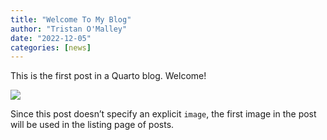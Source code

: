 ```yaml
---
title: "Welcome To My Blog"
author: "Tristan O'Malley"
date: "2022-12-05"
categories: [news]
---
```


This is the first post in a Quarto blog. Welcome!

![](thumbnail.jpg)

Since this post doesn't specify an explicit `image`, the first image in the post will be used in the listing page of posts.
